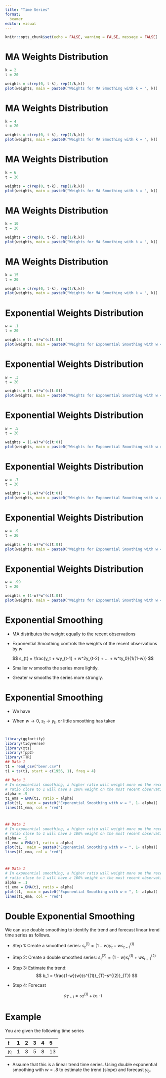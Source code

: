 ```yaml
---
title: "Time Series"
format: 
  beamer
editor: visual
---
```


```r
knitr::opts_chunk$set(echo = FALSE, warning = FALSE, message = FALSE)
```

# MA Weights Distribution

```r
k = 2
t = 20

weights = c(rep(0, t-k), rep(1/k,k))
plot(weights, main = paste0("Weights for MA Smoothing with k = ", k))
```

# MA Weights Distribution

```r
k = 4
t = 20

weights = c(rep(0, t-k), rep(1/k,k))
plot(weights, main = paste0("Weights for MA Smoothing with k = ", k))
```

# MA Weights Distribution

```r
k = 6
t = 20

weights = c(rep(0, t-k), rep(1/k,k))
plot(weights, main = paste0("Weights for MA Smoothing with k = ", k))
```

# MA Weights Distribution

```r
k = 10
t = 20

weights = c(rep(0, t-k), rep(1/k,k))
plot(weights, main = paste0("Weights for MA Smoothing with k = ", k))
```

# MA Weights Distribution

```r
k = 15
t = 20

weights = c(rep(0, t-k), rep(1/k,k))
plot(weights, main = paste0("Weights for MA Smoothing with k = ", k))
```

# Exponential Weights Distribution

```r
w = .1
t = 20

weights = (1-w)*w^(c(t:0))
plot(weights, main = paste0("Weights for Exponential Smoothing with w = ", w))
```

# Exponential Weights Distribution

```r
w = .3
t = 20

weights = (1-w)*w^(c(t:0))
plot(weights, main = paste0("Weights for Exponential Smoothing with w = ", w))
```

# Exponential Weights Distribution

```r
w = .5
t = 20

weights = (1-w)*w^(c(t:0))
plot(weights, main = paste0("Weights for Exponential Smoothing with w = ", w))
```

# Exponential Weights Distribution

```r
w = .7
t = 20

weights = (1-w)*w^(c(t:0))
plot(weights, main = paste0("Weights for Exponential Smoothing with w = ", w))
```

# Exponential Weights Distribution

```r
w = .9
t = 20

weights = (1-w)*w^(c(t:0))
plot(weights, main = paste0("Weights for Exponential Smoothing with w = ", w))
```

# Exponential Weights Distribution

```r
w = .99
t = 20

weights = (1-w)*w^(c(t:0))
plot(weights, main = paste0("Weights for Exponential Smoothing with w = ", w))
```

# Exponential Smoothing

-   MA distributes the weight equally to the recent observations

-   Exponential Smoothing controls the weights of the recent observations by $w$

$$
s_{t} = \frac{y_t + wy_{t-1} + w^2y_{t-2} + ... + w^ty_0}{1/(1-w)}
$$

-   Smaller $w$ smooths the series more lightly.

-   Greater $w$ smooths the series more strongly.

# Exponential Smoothing

-   We have \begin{align*}
    s_{t} &= s_{t-1} + (1-w)(y_t-s_{t-1})\\
    & = (1-w)y_t + ws_{t-1}
    \end{align*}

-   When $w \to 0$, $s_{t} \to y_t$, or little smoothing has taken

# 

```r
library(ggfortify)
library(tidyverse)
library(xts)
library(fpp2)
library(TTR)
## Data 1
t1 = read_csv("beer.csv")
t1 = ts(t1, start = c(1956, 1), freq = 4)
```

```r
## Data 1
# In exponential smoothing, a higher ratio will weight more on the recent observation, 
# ratio close to 1 will have a 100% weight on the most recent observation
alpha = .9
t1_ema = EMA(t1, ratio = alpha)
plot(t1,  main = paste0("Exponential Smoothing with w = ", 1- alpha))
lines(t1_ema, col = "red")
```

# 

```r
## Data 1
# In exponential smoothing, a higher ratio will weight more on the recent observation, 
# ratio close to 1 will have a 100% weight on the most recent observation
alpha = .5
t1_ema = EMA(t1, ratio = alpha)
plot(t1,  main = paste0("Exponential Smoothing with w = ", 1- alpha))
lines(t1_ema, col = "red")
```

# 

```r
## Data 1
# In exponential smoothing, a higher ratio will weight more on the recent observation, 
# ratio close to 1 will have a 100% weight on the most recent observation
alpha = .1
t1_ema = EMA(t1, ratio = alpha)
plot(t1,  main = paste0("Exponential Smoothing with w = ", 1- alpha))
lines(t1_ema, col = "red")
```

# 

```{=tex}
\begin{center}
\Huge Double Exponential Smoothing
\end{center}
```
# Double Exponential Smoothing

We can use double smoothing to identify the trend and forecast linear trend time series as follows.

-   Step 1: Create a smoothed series: $s^{(1)}_{t} = (1-w)y_t + ws^{(1)}_{t-1}$

-   Step 2: Create a double smoothed series: $s^{(2)}_{t} = (1-w)s^{(1)}_{t} + ws^{(2)}_{t-1}$

-   Step 3: Estimate the trend: $$
    b_1 = \frac{1-w}{w}(s^{(1)}_{T}-s^{(2)}_{T})
    $$

-   Step 4: Forecast

$$
\hat{y}_{T+l} = s^{(1)}_{T} + b_1\cdot l
$$

# Example

You are given the following time series

| $t$   | 1   | 2   | 3   | 4   | 5   |
|:------|:----|:----|:----|:----|:----|
| $y_t$ | 1   | 3   | 5   | 8   | 13  |

-   Assume that this is a linear trend time series. Using double exponential smoothing with $w = .8$ to estimate the trend (slope) and forecast $y_{6}$.
